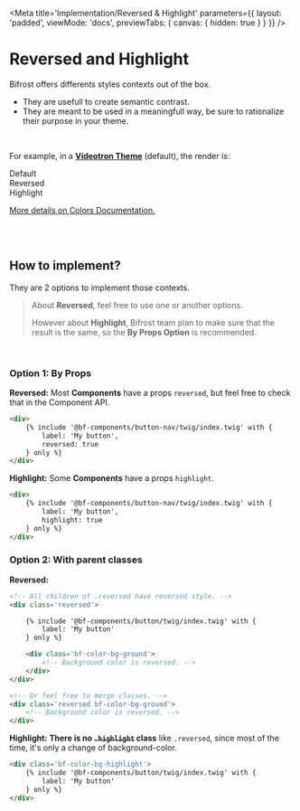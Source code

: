 
<Meta
    title='Implementation/Reversed & Highlight'
    parameters={{
        layout: 'padded',
        viewMode: 'docs',
        previewTabs: { canvas: { hidden: true } }
    }}
/>

# Reversed and Highlight

Bifrost offers differents styles contexts out of the box.
- They are usefull to create semantic contrast.
- They are meant to be used in a meaningfull way, be sure to rationalize their purpose in your theme.

<br/>

For example, in a [**Videotron Theme**](?path=/docs/implementation-theme--page) (default), the render is:

<div class='d-flex border bf-border-color-tertiary'>
    <div class='bf-color-bg-ground px-4 py-2' style={{ flex: 1 }}>
        Default
    </div>
    <div class='bf-color-bg-ground reversed px-4 py-2' style={{ flex: 1 }}>
        Reversed
    </div>
    <div class='bf-color-bg-highlight px-4 py-2' style={{ flex: 1 }}>
        Highlight
    </div>
</div>

[More details on Colors Documentation.](?path=/docs/styles-colors--page)

<br /><br />

## How to implement?
They are 2 options to implement those contexts.

> About **Reversed**, feel free to use one or another options.
>
> However about **Highlight**, Bifrost team plan to make sure that the result is the same, so the **By Props Option** is recommended.

<br/>

### Option 1: By Props

**Reversed:**
Most **Components** have a props `reversed`, but feel free to check that in the Component API.
```html
<div>
    {% include '@bf-components/button-nav/twig/index.twig' with {
        label: 'My button',
        reversed: true
    } only %}
</div>
```

**Highlight:**
Some **Components** have a props `highlight`.
```html
<div>
    {% include '@bf-components/button-nav/twig/index.twig' with {
        label: 'My button',
        highlight: true
    } only %}
</div>
```

### Option 2: With parent classes

**Reversed:**
```html
<!-- All children of .reversed have reversed style. -->
<div class='reversed'>

    {% include '@bf-components/button/twig/index.twig' with {
        label: 'My button'
    } only %}

    <div class='bf-color-bg-ground'>
        <!-- Background color is reversed. -->
    </div>
</div>

<!-- Or feel free to merge classes. -->
<div class='reversed bf-color-bg-ground'>
    <!-- Background color is reversed. -->
</div>
```

**Highlight:**
**There is no ~~`.highlight`~~ class** like `.reversed`, since most of the time, it's only a change of background-color.
```html
<div class='bf-color-bg-highlight'>
    {% include '@bf-components/button/twig/index.twig' with {
        label: 'My button'
    } only %}
</div>
```